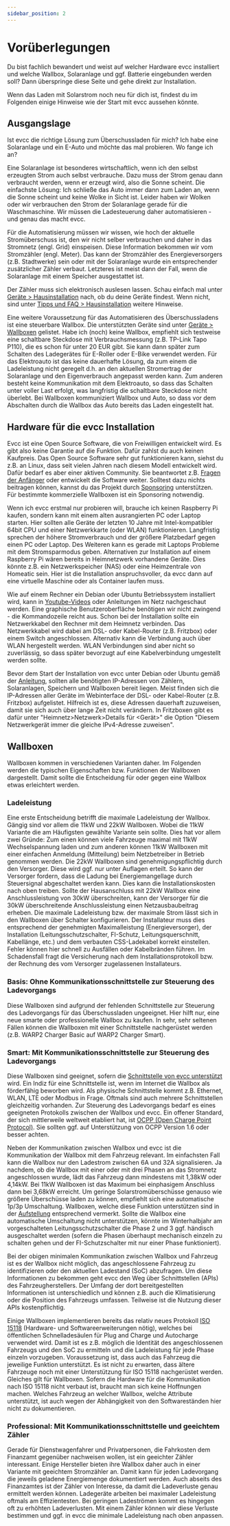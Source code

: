 ```yaml
---
sidebar_position: 2
---
```



# Vorüberlegungen

Du bist fachlich bewandert und weist auf welcher Hardware evcc installiert und welche Wallbox, Solaranlage und ggf. Batterie eingebunden werden soll? Dann überspringe diese Seite und gehe direkt zur Installation.

Wenn das Laden mit Solarstrom noch neu für dich ist, findest du im Folgenden einige Hinweise wie der Start mit evcc aussehen könnte.

## Ausgangslage

Ist evcc die richtige Lösung zum Überschussladen für mich? Ich habe eine Solaranlage und ein E-Auto und möchte das mal probieren. Wo fange ich an?

Eine Solaranlage ist besonderes wirtschaftlich, wenn ich den selbst erzeugten Strom auch selbst verbrauche. Dazu muss der Strom genau dann verbraucht werden, wenn er erzeugt wird, also die Sonne scheint. Die einfachste Lösung: Ich schließe das Auto immer dann zum Laden an, wenn die Sonne scheint und keine Wolke in Sicht ist. Leider haben wir Wolken oder wir verbrauchen den Strom der Solaranlage gerade für die Waschmaschine. Wir müssen die Ladesteuerung daher automatisieren - und genau das macht evcc.

Für die Automatisierung müssen wir wissen, wie hoch der aktuelle Stromüberschuss ist, den wir nicht selber verbrauchen und daher in das Stromnetz (engl. Grid) einspeisen. Diese Information bekommen wir vom Stromzähler (engl. Meter). Das kann der Stromzähler des Energieversorgers (z.B. Stadtwerke) sein oder mit der Solaranlage wurde ein entsprechender zusätzlicher Zähler verbaut. Letzteres ist meist dann der Fall, wenn die Solaranlage mit einem Speicher ausgestattet ist. 

Der Zähler muss sich elektronisch auslesen lassen. Schau einfach mal unter [Geräte > Hausinstallation](/docs/devices/meters) nach, ob du deine Geräte findest. Wenn nicht, sind unter [Tipps und FAQ > Hausinstallation](/docs/guides/meters) weitere Hinweise.

Eine weitere Voraussetzung für das Automatisieren des Überschussladens ist eine steuerbare Wallbox. Die unterstützten Geräte sind unter [Geräte > Wallboxen](/docs/devices/chargers) gelistet. Habe ich (noch) keine Wallbox, empfiehlt sich testweise eine schaltbare Steckdose mit Verbrauchsmessung (z.B. TP-Link Tapo P110), die es schon für unter 20 EUR gibt. Sie kann dann später zum Schalten des Ladegerätes für E-Roller oder E-Bike verwendet werden. Für das Elektroauto ist das keine dauerhafte Lösung, da zum einem die Ladeleistung nicht geregelt d.h. an den aktuellen Stromertrag der Solaranlage und den Eigenverbrauch angepasst werden kann. Zum anderen besteht keine Kommunikation mit dem Elektroauto, so dass das Schalten unter voller Last erfolgt, was langfristig die schaltbare Steckdose nicht überlebt. Bei Wallboxen kommuniziert Wallbox und Auto, so dass vor dem Abschalten durch die Wallbox das Auto bereits das Laden eingestellt hat. 

## Hardware für die evcc Installation

Evcc ist eine Open Source Software, die von Freiwilligen entwickelt wird. Es gibt also keine Garantie auf die Funktion. Dafür zahlst du auch keinen Kaufpreis. Das Open Source Software sehr gut funktionieren kann, siehst du z.B. an Linux, dass seit vielen Jahren nach diesem Modell entwickelt wird. Dafür bedarf es aber einer aktiven Community. Sie beantwortet z.B. [Fragen der Anfänger](https://github.com/evcc-io/evcc/discussions/categories/erste-hilfe) oder entwickelt die Software weiter. Solltest dazu nichts beitragen können, kannst du das Projekt durch [Sponsoring](/docs/sponsorship) unterstützen. Für bestimmte kommerzielle Wallboxen ist ein Sponsoring notwendig.

Wenn ich evcc erstmal nur probieren will, brauche ich keinen Raspberry Pi kaufen, sondern kann mit einem alten ausrangierten PC oder Laptop starten. Hier sollten alle Geräte der letzten 10 Jahre mit Intel-kompatibler 64bit CPU und einer Netzwerkkarte (oder WLAN) funktionieren. Langfristig sprechen der höhere Stromverbrauch und der größere Platzbedarf gegen einen PC oder Laptop. Des Weiteren kann es gerade mit Laptops Probleme mit dem Stromsparmodus geben. Alternativen zur Installation auf einem Raspberry Pi wären bereits in Heimnetzwerk vorhandene Geräte. Dies könnte z.B. ein Netzwerkspeicher (NAS) oder eine Heimzentrale von Homeatic sein. Hier ist die Installation anspruchsvoller, da evcc dann auf eine virtuelle Maschine oder als Container laufen muss.  

Wie auf einem Rechner ein Debian oder Ubuntu Betriebssystem installiert wird, kann in [Youtube-Videos](https://www.youtube.com/results?search_query=debian+installieren+deutsch) oder Anleitungen im Netz nachgeschaut werden. Eine graphische Benutzeroberfläche benötigen wir nicht zwingend - die Kommandozeile reicht aus. 
Schon bei der Installation sollte ein Netzwerkkabel den Rechner mit dem Heimnetz verbinden. Das Netzwerkkabel wird dabei am DSL- oder Kabel-Router (z.B. Fritzbox) oder einem Switch angeschlossen. Alternativ kann die Verbindung auch über WLAN hergestellt werden. WLAN Verbindungen sind aber nicht so zuverlässig, so dass später bevorzugt auf eine Kabelverbindung umgestellt werden sollte.

Bevor dem Start der Installation von evcc unter Debian oder Ubuntu gemäß der [Anleitung](/docs/installation/linux), sollten alle benötigten IP-Adressen von Zählern, Solaranlagen, Speichern und Wallboxen bereit liegen. Meist finden sich die IP-Adressen aller Geräte im Webinterface der DSL- oder Kabel-Router (z.B. Fritzbox) aufgelistet. Hilfreich ist es, diese Adressen dauerhaft zuzuweisen, damit sie sich auch über lange Zeit nicht verändern. In Fritzboxen gibt es dafür unter "Heimnetz>Netzwerk>Details für <Gerät>" die Option "Diesem Netzwerkgerät immer die gleiche IPv4-Adresse zuweisen".

## Wallboxen

Wallboxen kommen in verschiedenen Varianten daher. Im Folgenden werden die typischen Eigenschaften bzw. Funktionen der Wallboxen dargestellt. Damit sollte die Entscheidung für oder gegen eine Wallbox etwas erleichtert werden.

### Ladeleistung

Eine erste Entscheidung betrifft die maximale Ladeleistung der Wallbox. Gängig sind vor allem die 11kW und 22kW Wallboxen. Wobei die 11kW Variante die am Häufigsten gewählte Variante sein sollte. Dies hat vor allem zwei Gründe: Zum einen können viele Fahrzeuge maximal mit 11kW Wechselspannung laden und zum anderen können 11kW Wallboxen mit einer einfachen Anmeldung (Mitteilung) beim Netzbetreiber in Betrieb genommen werden. Die 22kW Wallboxen sind genehmigungspflichtig durch den Versorger. Diese wird ggf. nur unter Auflagen erteilt. So kann der Versorger fordern, dass die Ladung bei Energiemangellage durch Steuersignal abgeschaltet werden kann. Dies kann die Installationskosten nach oben treiben. Sollte der Hausanschluss mit 22kW Wallbox eine Anschlussleistung von 30kW überschreiten, kann der Versorger für die 30kW überschreitende Anschlussleistung einen Netzausbaubeitrag erheben. 
Die maximale Ladeleistung bzw. der maximale Strom lässt sich in den Wallboxen über Schalter konfigurieren. Der Installateur muss dies entsprechend der genehmigten Maximalleistung (Energieversorger), der Installation (Leitungsschutzschalter, FI-Schutz, Leitungsquerschnitt, Kabellänge, etc.) und dem verbauten CSS-Ladekabel korrekt einstellen. Fehler können hier schnell zu Ausfällen oder Kabelbränden führen. Im Schadensfall fragt die Versicherung nach dem Installationsprotokoll bzw. der Rechnung des vom Versorger zugelassenen Installateurs. 

### Basis: Ohne Kommunikationsschnittstelle zur Steuerung des Ladevorgangs

  Diese Wallboxen sind aufgrund der fehlenden Schnittstelle zur Steuerung des Ladevorgangs für das Überschussladen ungeeignet. Hier hilft nur, eine neue smarte oder professionelle Wallbox zu kaufen. In sehr, sehr seltenen Fällen können die Wallboxen mit einer Schnittstelle nachgerüstet werden (z.B. WARP2 Charger Basic auf WARP2 Charger Smart).

### Smart: Mit Kommunikationsschnittstelle zur Steuerung des Ladevorgangs

  Diese Wallboxen sind geeignet, sofern die [Schnittstelle von evcc unterstützt](/docs/devices/chargers) wird. Ein Indiz für eine Schnittstelle ist, wenn im Internet die Wallbox als förderfähig beworben wird. Als physische Schnittstelle kommt z.B. Ethernet, WLAN, LTE oder Modbus in Frage. Oftmals sind auch mehrere Schnittstellen gleichzeitig vorhanden. Zur Steuerung des Ladevorgangs bedarf es eines geeigneten Protokolls zwischen der Wallbox und evcc. Ein offener Standard, der sich mittlerweile weltweit etabliert hat, ist [OCPP (Open Charge Point Protocol)](https://de.wikipedia.org/wiki/OCPP). Sie sollten ggf. auf Unterstützung von OCPP Version 1.6 oder besser achten.

  Neben der Kommunikation zwischen Wallbox und evcc ist die Kommunikation der Wallbox mit dem Fahrzeug relevant. Im einfachsten Fall kann die Wallbox nur den Ladestrom zwischen 6A und 32A signalisieren. Ja nachdem, ob die Wallbox mit einer oder mit drei Phasen an das Stromnetz angeschlossen wurde, lädt das Fahrzeug dann mindestens mit 1,38kW oder 4,14kW. Bei 11kW Wallboxen ist das Maximum bei einphasigem Anschluss dann bei 3,68kW erreicht. Um geringe Solarstromüberschüsse genauso wie größere Überschüsse laden zu können, empfiehlt sich eine automatische 1p/3p Umschaltung. Wallboxen, welche diese Funktion unterstützen sind in der [Aufstellung](/docs/devices/chargers) entsprechend vermerkt. Sollte die Wallbox eine automatische Umschaltung nicht unterstützen, könnte im Winterhalbjahr am vorgeschalteten Leitungsschutzschalter die Phase 2 und 3 ggf. händisch ausgeschaltet werden (sofern die Phasen überhaupt mechanisch einzeln zu schalten gehen und der FI-Schutzschalter mit nur einer Phase funktioniert).

  Bei der obigen minimalen Kommunikation zwischen Wallbox und Fahrzeug ist es der Wallbox nicht möglich, das angeschlossene Fahrzeug zu identifizieren oder den aktuellen Ladestand (SoC) abzufragen. Um diese Informationen zu bekommen geht evcc den Weg über Schnittstellen (APIs) des Fahrzeugherstellers. Der Umfang der dort bereitgestellten Informationen ist unterschiedlich und können z.B. auch die Klimatisierung oder die Position des Fahrzeugs umfassen. Teilweise ist die Nutzung dieser APIs kostenpflichtig. 

  Einige Wallboxen implementieren bereits das relativ neues Protokoll [ISO 15118](https://de.wikipedia.org/wiki/ISO_15118) (Hardware- und Softwareerweiterungen nötig), welches bei öffentlichen Schnelladesäulen für Plug and Charge und Autocharge verwendet wird. Damit ist es z.B. möglich die Identität des angeschlossenen Fahrzeugs und den SoC zu ermitteln und die Ladeleistung für jede Phase einzeln vorzugeben. Voraussetzung ist, dass auch das Fahrzeug die jeweilige Funktion unterstützt. Es ist nicht zu erwarten, dass ältere Fahrzeuge noch mit einer Unterstützung für ISO 15118 nachgerüstet werden. Gleiches gilt für Wallboxen. Sofern die Hardware für die Kommunikation nach ISO 15118 nicht verbaut ist, braucht man sich keine Hoffnungen machen. Welches Fahrzeug an welcher Wallbox, welche Attribute unterstützt, ist auch wegen der Abhängigkeit von den Softwareständen hier nicht zu dokumentieren. 

### Professional: Mit Kommunikationsschnittstelle und geeichtem Zähler

  Gerade für Dienstwagenfahrer und Privatpersonen, die Fahrkosten dem Finanzamt gegenüber nachweisen wollen, ist ein geeichter Zähler interessant. Einige Hersteller bieten ihre Wallbox daher auch in einer Variante mit geeichtem Stromzähler an. Damit kann für jeden Ladevorgang die jeweils geladene Energiemenge dokumentiert werden. Auch abseits des Finanzamtes ist der Zähler von Interesse, da damit die Ladeverluste genau ermittelt werden können. Ladegeräte arbeiten bei maximaler Ladeleistung oftmals am Effizientesten. Bei geringen Ladeströmen kommt es hingegen oft zu erhöhten Ladeverlusten. Mit einem Zähler können wir diese Verluste bestimmen und ggf. in evcc die minimale Ladeleistung nach oben anpassen.
